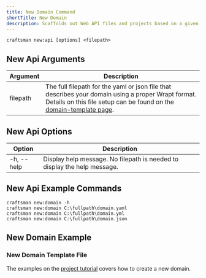 ```yaml
---
title: New Domain Command
shortTitle: New Domain
description: Scaffolds out Web API files and projects based on a given template file in a json or yaml format.
---
```


```shell
craftsman new:api [options] <filepath>
```

## New Api Arguments
| Argument        | Description                                                  |
| --------------- | ------------------------------------------------------------ |
| filepath        | The full filepath for the yaml or json file that describes your domain using a proper Wrapt format. Details on this file setup can be found on the [domain-template page](/docs/domain-template).

## New Api Options
| Option          | Description                                                  |
| --------------- | ------------------------------------------------------------ |
| -h, --help      | Display help message. No filepath is needed to display the help message.


## New Api Example Commands
```shell
craftsman new:domain -h
craftsman new:domain C:\fullpath\domain.yaml
craftsman new:domain C:\fullpath\domain.yml
craftsman new:domain C:\fullpath\domain.json
```

## New Domain Example

### New Domain Template File
The examples on the [project tutorial](/docs/tutorial) covers how to create a new domain.